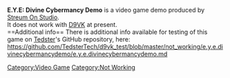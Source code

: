 <strong>E.Y.E: Divine Cybermancy Demo</strong> is a video game demo produced by [[Streum On Studio]].
<br />
It does not work with [[D9VK]] at present.
<br />
==Additional info==
There is additional info available for testing of this game on [[User:Tedster|Tedster]]'s GitHub repository, here:
<br />
https://github.com/TedsterTech/d9vk_test/blob/master/not_working/e.y.e.divinecybermancydemo/e.y.e.divinecybermancydemo.md

[[Category:Video Game]]
[[Category:Not Working]]
